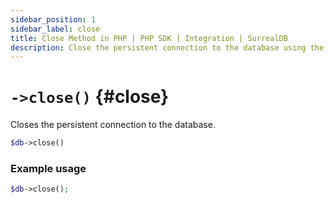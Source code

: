 ---
sidebar_position: 1
sidebar_label: close
title: Close Method in PHP | PHP SDK | Integration | SurrealDB
description: Close the persistent connection to the database using the close method in the SurrealDB PHP SDK.
---

# `->close()` {#close}

Closes the persistent connection to the database.

```php title="Method Syntax"
$db->close()
```

### Example usage
```php
$db->close();
```
